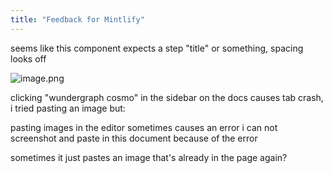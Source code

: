 ```yaml
---
title: "Feedback for Mintlify"
---
```


seems like this component expects a step "title" or something, spacing looks off

![image.png](/mintlify-docs/image.png)

clicking "wundergraph cosmo" in the sidebar on the docs causes tab crash, i tried pasting an image but:

pasting images in the editor sometimes causes an error i can not screenshot and paste in this document because of the error

sometimes it just pastes an image that's already in the page again?